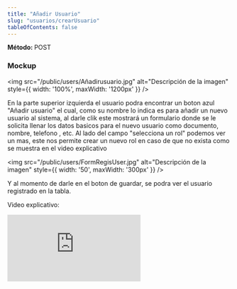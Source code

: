 ```yaml
---
title: "Añadir Usuario"
slug: "usuarios/crearUsuario"
tableOfContents: false
---
```




<p>
  <strong>Método: </strong>
  <span class="sl-badge caution small astro-avdet4wd">POST</span>
</p>

<Tabs>
  <TabItem label="Endpoint">
    <ApiEndpoint url={`/admin/usuarios`}/>
  </TabItem>
</Tabs>


<h3>Mockup</h3>

<img src="/public/users/Añadirusuario.jpg" alt="Descripción de la imagen" style={{ width: '100%', maxWidth: '1200px' }} />

En la parte superior izquierda el usuario podra encontrar un boton azul "Añadir usuario" el cual, como su nombre lo indica es para añadir un nuevo usuario al 
sistema, al darle clik este mostrará un formulario donde se le solicita llenar los datos basicos para el nuevo usuario como documento, nombre, telefono , etc. 
Al lado del campo "selecciona un rol" podemos ver un mas, este nos permite crear un nuevo rol en caso de que no exista como se muestra en el video explicativo


<img src="/public/users/FormRegisUser.jpg" alt="Descripción de la imagen" style={{ width: '50', maxWidth: '300px' }} />

Y al momento de darle en el boton de guardar, se podra ver el usuario registrado en la tabla.

Video explicativo:

<div style={{ display: "flex", justifyContent: "center" }}>
  <iframe
    style={{ height: "500px", width: "100%" }}
    src="https://www.youtube.com/embed/B3YmHB8HFyM"
    title="Tutorial"
    frameBorder="0"
    allow="accelerometer; autoplay; clipboard-write; encrypted-media; gyroscope; picture-in-picture"
    allowFullScreen
  ></iframe>
</div>

